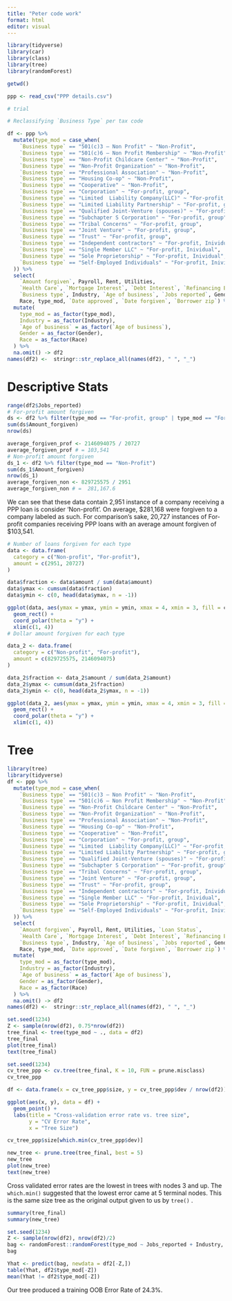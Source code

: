 ```yaml
---
title: "Peter code work"
format: html
editor: visual
---
```


```r
library(tidyverse)
library(car)
library(class)
library(tree)
library(randomForest)
```

```r
getwd()

ppp <- read_csv("PPP details.csv")

# trial
```

```r
# Reclassifying `Business Type` per tax code

df <- ppp %>%
  mutate(type_mod = case_when(
    `Business type` == "501(c)3 – Non Profit" ~ "Non-Profit",
    `Business type` == "501(c)6 – Non Profit Membership" ~ "Non-Profit",
    `Business type` == "Non-Profit Childcare Center" ~ "Non-Profit",
    `Business type` == "Non-Profit Organization" ~ "Non-Profit",
    `Business type` == "Professional Association" ~ "Non-Profit",
    `Business type` == "Housing Co-op" ~ "Non-Profit",
    `Business type` == "Cooperative" ~ "Non-Profit",
    `Business type` == "Corporation" ~ "For-profit, group",
    `Business type` == "Limited  Liability Company(LLC)" ~ "For-profit, group",
    `Business type` == "Limited Liability Partnership" ~ "For-profit, group",
    `Business type` == "Qualified Joint-Venture (spouses)" ~ "For-profit, group",
    `Business type` == "Subchapter S Corporation" ~ "For-profit, group",
    `Business type` == "Tribal Concerns" ~ "For-profit, group",
    `Business type` == "Joint Venture" ~ "For-profit, group",
    `Business type` == "Trust" ~ "For-profit, group",
    `Business type` == "Independent contractors" ~ "For-profit, Inividual",
    `Business type` == "Single Member LLC" ~ "For-profit, Inividual",
    `Business type` == "Sole Proprietorship" ~ "For-profit, Inividual",
    `Business type` == "Self-Employed Individuals" ~ "For-profit, Inividual"
  )) %>%
  select(
    `Amount forgiven`, Payroll, Rent, Utilities,
    `Health Care`, `Mortgage Interest`, `Debt Interest`, `Refinancing EIDL`,
    `Business type`, Industry, `Age of business`, `Jobs reported`, Gender,
    Race, type_mod, `Date approved`, `Date forgiven`, `Borrower zip`) %>%
  mutate(
    type_mod = as_factor(type_mod),
    Industry = as_factor(Industry),
    `Age of business` = as_factor(`Age of business`),
    Gender = as_factor(Gender),
    Race = as_factor(Race)
  ) %>%
  na.omit() -> df2
names(df2) <-  stringr::str_replace_all(names(df2), " ", "_")

```

# Descriptive Stats

```r
range(df2$Jobs_reported)
# For-profit amount forgiven
ds <- df2 %>% filter(type_mod == "For-profit, group" | type_mod == "For-profit, Individual")
sum(ds$Amount_forgiven)
nrow(ds)

average_forgiven_prof <- 2146094075 / 20727
average_forgiven_prof # = 103,541
# Non-profit amount forgiven
ds_1 <- df2 %>% filter(type_mod == "Non-Profit")
sum(ds_1$Amount_forgiven)
nrow(ds_1)
average_forgiven_non <- 829725575 / 2951
average_forgiven_non # =  281,167.6
```

We can see that these data contain 2,951 instance of a company receiving a PPP loan is consider 'Non-profit'. On average, \$281,168 were forgiven to a company labeled as such. For comparison's sake, 20,727 instances of For-profit companies receiving PPP loans with an average amount forgiven of \$103,541.

```r
# Number of loans forgiven for each type
data <- data.frame(
  category = c("Non-profit", "For-profit"),
  amount = c(2951, 20727)
)

data$fraction <- data$amount / sum(data$amount)
data$ymax <- cumsum(data$fraction)
data$ymin <- c(0, head(data$ymax, n = -1))

ggplot(data, aes(ymax = ymax, ymin = ymin, xmax = 4, xmin = 3, fill = category)) +
  geom_rect() +
  coord_polar(theta = "y") +
  xlim(c(1, 4))
# Dollar amount forgiven for each type

data_2 <- data.frame(
  category = c("Non-profit", "For-profit"),
  amount = c(829725575, 2146094075)
)

data_2$fraction <- data_2$amount / sum(data_2$amount)
data_2$ymax <- cumsum(data_2$fraction)
data_2$ymin <- c(0, head(data_2$ymax, n = -1))

ggplot(data_2, aes(ymax = ymax, ymin = ymin, xmax = 4, xmin = 3, fill = category)) +
  geom_rect() +
  coord_polar(theta = "y") +
  xlim(c(1, 4))
```

# Tree


```r
library(tree)
library(tidyverse)
df <- ppp %>%
  mutate(type_mod = case_when(
    `Business type` == "501(c)3 – Non Profit" ~ "Non-Profit",
    `Business type` == "501(c)6 – Non Profit Membership" ~ "Non-Profit",
    `Business type` == "Non-Profit Childcare Center" ~ "Non-Profit",
    `Business type` == "Non-Profit Organization" ~ "Non-Profit",
    `Business type` == "Professional Association" ~ "Non-Profit",
    `Business type` == "Housing Co-op" ~ "Non-Profit",
    `Business type` == "Cooperative" ~ "Non-Profit",
    `Business type` == "Corporation" ~ "For-profit, group",
    `Business type` == "Limited  Liability Company(LLC)" ~ "For-profit, group",
    `Business type` == "Limited Liability Partnership" ~ "For-profit, group",
    `Business type` == "Qualified Joint-Venture (spouses)" ~ "For-profit, group",
    `Business type` == "Subchapter S Corporation" ~ "For-profit, group",
    `Business type` == "Tribal Concerns" ~ "For-profit, group",
    `Business type` == "Joint Venture" ~ "For-profit, group",
    `Business type` == "Trust" ~ "For-profit, group",
    `Business type` == "Independent contractors" ~ "For-profit, Inividual",
    `Business type` == "Single Member LLC" ~ "For-profit, Inividual",
    `Business type` == "Sole Proprietorship" ~ "For-profit, Inividual",
    `Business type` == "Self-Employed Individuals" ~ "For-profit, Inividual"
  )) %>%
  select(
    `Amount forgiven`, Payroll, Rent, Utilities, `Loan Status`,
    `Health Care`, `Mortgage Interest`, `Debt Interest`, `Refinancing EIDL`,
    `Business type`, Industry, `Age of business`, `Jobs reported`, Gender,
    Race, type_mod, `Date approved`, `Date forgiven`, `Borrower zip`) %>%
  mutate(
    type_mod = as_factor(type_mod),
    Industry = as_factor(Industry),
    `Age of business` = as_factor(`Age of business`),
    Gender = as_factor(Gender),
    Race = as_factor(Race)
  ) %>%
  na.omit() -> df2
names(df2) <-  stringr::str_replace_all(names(df2), " ", "_")
```

```r
set.seed(1234)
Z <- sample(nrow(df2), 0.75*nrow(df2))
tree_final <- tree(type_mod ~ ., data = df2)
tree_final
plot(tree_final)
text(tree_final)
```

```r
set.seed(1234)
cv_tree_ppp <- cv.tree(tree_final, K = 10, FUN = prune.misclass)
cv_tree_ppp

df <- data.frame(x = cv_tree_ppp$size, y = cv_tree_ppp$dev / nrow(df2))

ggplot(aes(x, y), data = df) +
  geom_point() +
  labs(title = "Cross-validation error rate vs. tree size",
       y = "CV Error Rate",
       x = "Tree Size")
```

```r
cv_tree_ppp$size[which.min(cv_tree_ppp$dev)]
```

```r
new_tree <- prune.tree(tree_final, best = 5)
new_tree
plot(new_tree)
text(new_tree)
```

Cross validated error rates are the lowest in trees with nodes 3 and up. The `which.min()` suggested that the lowest error came at 5 terminal nodes. This is the same size tree as the original output given to us by `tree()` .

```r
summary(tree_final)
summary(new_tree)
```

```r
set.seed(1234)
Z <- sample(nrow(df2), nrow(df2)/2)
bag <- randomForest::randomForest(type_mod ~ Jobs_reported + Industry, data = df2[Z,])
bag
```

```r
Yhat <- predict(bag, newdata = df2[-Z,])
table(Yhat, df2$type_mod[-Z])
mean(Yhat != df2$type_mod[-Z])
```

Our tree produced a training OOB Error Rate of 24.3%.
